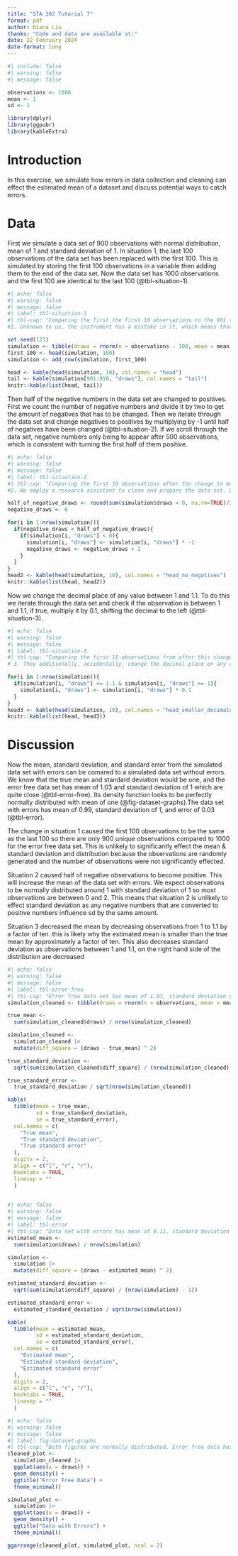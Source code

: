```yaml
---
title: "STA 302 Tutorial 7"
format: pdf
author: Diana Liu
thanks: "Code and data are available at:" 
date: 22 February 2024
date-format: long
---
```


```r
#| include: false
#| warning: false
#| message: false

observations <- 1000
mean <- 1
sd <- 1

library(dplyr)
library(ggpubr)
library(kableExtra)
```

# Introduction
In this exercise, we simulate how errors in data collection and cleaning can effect the estimated mean of a dataset and discuss potential ways to catch errors. 


# Data
First we simulate a data set of 900 observations with normal distribution, mean of 1 and standard deviation of 1. In situation 1, the last 100 observations of the data set has been replaced with the first 100. This is simulated by storing the first 100 observations in a variable then adding them to the end of the data set. Now the data set has 1000 observations and the first 100 are identical to the last 100 (@tbl-situation-1).
```r
#| echo: false
#| warning: false
#| message: false
#| label: tbl-situation-1
#| tbl-cap: "Comparing the first the first 10 observations to the 901 to 910 observations, we find that they are identical due to over-writing by the instrument"
#1. Unknown to us, the instrument has a mistake in it, which means that it has a maximum memory of 900 observations, and begins over-writing at that point, so the final 100 observations are actually a repeat of the first 100.

set.seed(123)
simulation <- tibble(draws = rnorm(n = observations - 100, mean = mean, sd = sd))
first_100 <- head(simulation, 100)
simulation <- add_row(simulation, first_100)

head <- kable(head(simulation, 10), col.names = "head")
tail <- kable(simulation[901:910, "draws"], col.names = "tail")
knitr::kable(list(head, tail))
```

Then half of the negative numbers in the data set are changed to positives. First we count the number of negative numbers and divide it by two to get the amount of negatives that has to be changed. Then we iterate through the data set and change negatives to positives by multiplying by -1 until half of negatives have been changed (@tbl-situation-2). If we scroll through the data set, negative numbers only being to appear after 500 observations, which is consistent with turning the first half of them positive.
```r
#| echo: false
#| warning: false
#| message: false
#| label: tbl-situation-2
#| tbl-cap: "Comparing the first 10 observations after the change to before, notice that the negative observation has been turned positive"
#2. We employ a research assistant to clean and prepare the data set. During the process of doing this, unknown to us, they accidentally change half of the negative draws to be positive.

half_of_negative_draws <- round(sum(simulation$draws < 0, na.rm=TRUE)/2, 0)
negative_draws <- 0

for(i in 1:nrow(simulation)){
  if(negative_draws < half_of_negative_draws){
    if(simulation[i, "draws"] < 0){
      simulation[i, "draws"] <- simulation[i, "draws"] * -1
      negative_draws <- negative_draws + 1
    }
  }
}
head2 <- kable(head(simulation, 10), col.names = "head_no_negatives")
knitr::kable(list(head, head2))
```
Now we change the decimal place of any value between 1 and 1.1. To do this we iterate through the data set and check if the observation is between 1 and 1.1, if true, multiply it by 0.1, shifting the decimal to the left (@tbl-situation-3).
```r
#| echo: false
#| warning: false
#| message: false
#| label: tbl-situation-3
#| tbl-cap: "Comparing the first 10 observations from after this change to when the data set was first simulated, decimals for observations between 1 and 1.1 have been shifted to the left "
# 3. They additionally, accidentally, change the decimal place on any value between 1 and 1.1, so that, for instance 1 becomes 0.1, and 1.1 would become 0.11.

for(i in 1:nrow(simulation)){
  if(simulation[i, "draws"] <= 1.1 & simulation[i, "draws"] >= 1){
    simulation[i, "draws"] <- simulation[i, "draws"] * 0.1
  }
}
head3 <- kable(head(simulation, 10), col.names = "head_smaller_decimals")
knitr::kable(list(head, head3))
```

# Discussion
Now the mean, standard deviation, and standard error from the simulated data set with errors can be comared to a simulated data set without errors. We know that the true mean and standard deviation would be one, and the error free data set has mean of 1.03 and standard deviation of 1 which are quite close (@tbl-error-free). Its density function looks to be perfectly normally distributed with mean of one (@fig-dataset-graphs).The data set with errors has mean of 0.99, standard deviation of 1, and error of 0.03 (@tbl-error).

The change in situation 1 caused the first 100 observations to be the same as the last 100 so there are only 900 unique observations compared to 1000 for the error free data set. This is unlikely to significantly effect the mean & standard deviation and distribution because the observations are randomly generated and the number of observations were not significantly effected. 

Situation 2 caused half of negative observations to become positive. This will increase the mean of the data set with errors. We expect observations to be normally distributed around 1 with standard deviation of 1 so most observations are between 0 and 2. This means that situation 2 is unlikely to effect standard deviation as any negative numbers that are converted to positive numbers influence sd by the same amount. 

Situation 3 decreased the mean by decreasing observations from 1 to 1.1 by a factor of ten. this is likely why the estimated mean is smaller than the true mean by approximately a factor of ten. This also decreases standard deviation as observations between 1 and 1.1, on the right hand side of the distribution are decreased
```r
#| echo: false
#| warning: false
#| message: false
#| label: tbl-error-free
#| tbl-cap: "Error free data set has mean of 1.03, standard deviation of 1, and standard error of 0.03"
simulation_cleaned <- tibble(draws = rnorm(n = observations, mean = mean, sd = sd))

true_mean <-
  sum(simulation_cleaned$draws) / nrow(simulation_cleaned)

simulation_cleaned <-
  simulation_cleaned |>
  mutate(diff_square = (draws - true_mean) ^ 2)

true_standard_deviation <-
  sqrt(sum(simulation_cleaned$diff_square) / (nrow(simulation_cleaned) - 1))

true_standard_error <-
  true_standard_deviation / sqrt(nrow(simulation_cleaned))

kable(
  tibble(mean = true_mean,
         sd = true_standard_deviation,
         se = true_standard_error),
  col.names = c(
    "True mean",
    "True standard deviation",
    "True standard error"
  ),
  digits = 2,
  align = c("l", "r", "r"),
  booktabs = TRUE,
  linesep = ""
  )
  
```

```r
#| echo: false
#| warning: false
#| message: false
#| label: tbl-error
#| tbl-cap: "Data set with errors has mean of 0.11, standard deviation of 0.09, and standard error of 0"
estimated_mean <-
  sum(simulation$draws) / nrow(simulation)

simulation <-
  simulation |>
  mutate(diff_square = (draws - estimated_mean) ^ 2)

estimated_standard_deviation <-
  sqrt(sum(simulation$diff_square) / (nrow(simulation) - 1))

estimated_standard_error <-
  estimated_standard_deviation / sqrt(nrow(simulation))

kable(
  tibble(mean = estimated_mean,
         sd = estimated_standard_deviation,
         se = estimated_standard_error),
  col.names = c(
    "Estimated mean",
    "Estimated standard deviation",
    "Estimated standard error"
  ),
  digits = 2,
  align = c("l", "r", "r"),
  booktabs = TRUE,
  linesep = ""
  )
```


```r
#| echo: false
#| warning: false
#| message: false
#| label: fig-dataset-graphs
#| tbl-cap: "Both figures are normally distributed. Error free data has mean of one while data with errors' mean is closer to zero."
cleaned_plot <-
  simulation_cleaned |>
  ggplot(aes(x = draws)) +
  geom_density() +
  ggtitle("Error Free Data") +
  theme_minimal() 

simulated_plot <-
  simulation |>
  ggplot(aes(x = draws)) +
  geom_density() +
  ggtitle("Data with Errors") +
  theme_minimal() 

ggarrange(cleaned_plot, simulated_plot, ncol = 2)
```

